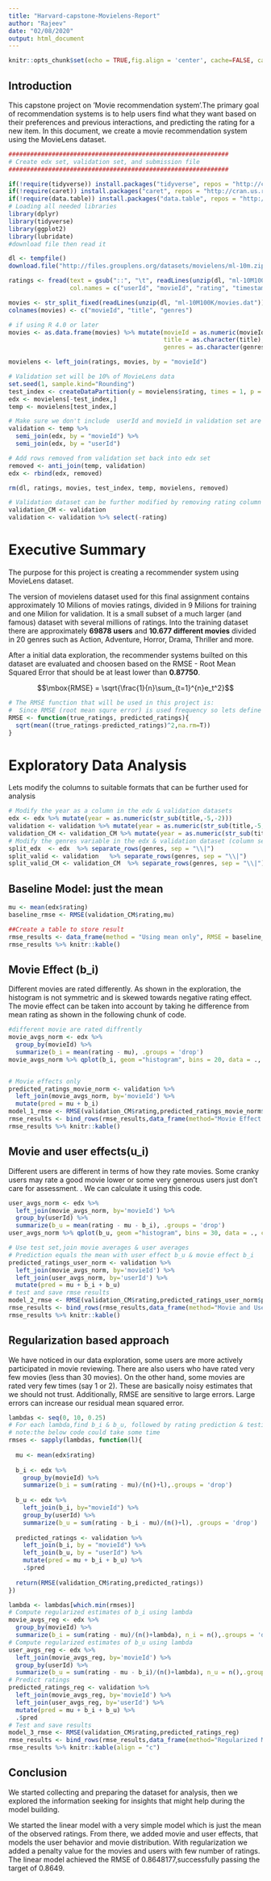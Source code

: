 ```yaml
---
title: "Harvard-capstone-Movielens-Report"
author: "Rajeev"
date: "02/08/2020"
output: html_document
---
```


```r
knitr::opts_chunk$set(echo = TRUE,fig.align = 'center', cache=FALSE, cache.lazy = FALSE)
```
## Introduction
This capstone project on ’Movie recommendation system'.The primary goal of recommendation systems is to help users find what they want based on their preferences and previous interactions, and predicting the rating for a new item. In this document, we create a movie recommendation system using the MovieLens dataset.


```r
#############################################################
# Create edx set, validation set, and submission file
#############################################################

if(!require(tidyverse)) install.packages("tidyverse", repos = "http://cran.us.r-project.org")
if(!require(caret)) install.packages("caret", repos = "http://cran.us.r-project.org")
if(!require(data.table)) install.packages("data.table", repos = "http://cran.us.r-project.org")
# Loading all needed libraries
library(dplyr)
library(tidyverse)
library(ggplot2)
library(lubridate)
#download file then read it

dl <- tempfile()
download.file("http://files.grouplens.org/datasets/movielens/ml-10m.zip", dl)

ratings <- fread(text = gsub("::", "\t", readLines(unzip(dl, "ml-10M100K/ratings.dat"))),
                 col.names = c("userId", "movieId", "rating", "timestamp"))

movies <- str_split_fixed(readLines(unzip(dl, "ml-10M100K/movies.dat")), "\\::", 3)
colnames(movies) <- c("movieId", "title", "genres")

# if using R 4.0 or later
movies <- as.data.frame(movies) %>% mutate(movieId = as.numeric(movieId),
                                           title = as.character(title),
                                           genres = as.character(genres))

movielens <- left_join(ratings, movies, by = "movieId")

# Validation set will be 10% of MovieLens data
set.seed(1, sample.kind="Rounding")
test_index <- createDataPartition(y = movielens$rating, times = 1, p = 0.1, list = FALSE)
edx <- movielens[-test_index,]
temp <- movielens[test_index,]

# Make sure we don't include  userId and movieId in validation set are also in edx set
validation <- temp %>% 
  semi_join(edx, by = "movieId") %>%
  semi_join(edx, by = "userId")

# Add rows removed from validation set back into edx set
removed <- anti_join(temp, validation)
edx <- rbind(edx, removed)

rm(dl, ratings, movies, test_index, temp, movielens, removed)

# Validation dataset can be further modified by removing rating column
validation_CM <- validation  
validation <- validation %>% select(-rating)

```

\newpage

# Executive Summary

The purpose for this project is creating a recommender system using MovieLens dataset. 

The version of movielens dataset used for this final assignment contains approximately 10 Milions of movies ratings, divided in 9 Milions for training and one Milion for validation. It is a small subset of a much larger (and famous) dataset with several millions of ratings. Into the training dataset there are approximately **69878 users** and **10.677 different movies** divided in 20 genres such as Action, Adventure, Horror, Drama, Thriller and more.

After a initial data exploration, the recommender systems builted on this dataset are evaluated and choosen based on the RMSE - Root Mean Squared Error that should be at least lower than **0.87750**.

$$\mbox{RMSE} = \sqrt{\frac{1}{n}\sum_{t=1}^{n}e_t^2}$$


```r
# The RMSE function that will be used in this project is:
#  Since RMSE (root mean squre error) is used frequency so lets define a function
RMSE <- function(true_ratings, predicted_ratings){
  sqrt(mean((true_ratings-predicted_ratings)^2,na.rm=T))
}

```
# Exploratory Data Analysis
 Lets modify the columns to suitable formats that can be further used for analysis



```r
# Modify the year as a column in the edx & validation datasets
edx <- edx %>% mutate(year = as.numeric(str_sub(title,-5,-2)))
validation <- validation %>% mutate(year = as.numeric(str_sub(title,-5,-2)))
validation_CM <- validation_CM %>% mutate(year = as.numeric(str_sub(title,-5,-2)))
# Modify the genres variable in the edx & validation dataset (column separated)
split_edx  <- edx  %>% separate_rows(genres, sep = "\\|")
split_valid <- validation   %>% separate_rows(genres, sep = "\\|")
split_valid_CM <- validation_CM  %>% separate_rows(genres, sep = "\\|")

```
## Baseline Model: just the mean
```r
mu <- mean(edx$rating)  
baseline_rmse <- RMSE(validation_CM$rating,mu)

##Create a table to store result 
rmse_results <- data_frame(method = "Using mean only", RMSE = baseline_rmse)
rmse_results %>% knitr::kable()
```

## Movie Effect (b_i)
Different movies are rated differently. As shown in the exploration, the histogram is not symmetric and is skewed towards negative rating effect. The movie effect can be taken into account by taking he difference from mean rating as shown in the following chunk of code.
```r
#different movie are rated diffrently 
movie_avgs_norm <- edx %>% 
  group_by(movieId) %>% 
  summarize(b_i = mean(rating - mu), .groups = 'drop')
movie_avgs_norm %>% qplot(b_i, geom ="histogram", bins = 20, data = ., color = I("black"))


# Movie effects only 
predicted_ratings_movie_norm <- validation %>% 
  left_join(movie_avgs_norm, by='movieId') %>%
  mutate(pred = mu + b_i) 
model_1_rmse <- RMSE(validation_CM$rating,predicted_ratings_movie_norm$pred)
rmse_results <- bind_rows(rmse_results,data_frame(method="Movie Effect Model",  RMSE = model_1_rmse ))
rmse_results %>% knitr::kable()
```
## Movie and user effects(u_i)
Different users are different in terms of how they rate movies. Some cranky users may rate a good movie lower or some very generous users just don’t care for assessment. . We can calculate it using this code.

```r
user_avgs_norm <- edx %>% 
  left_join(movie_avgs_norm, by='movieId') %>%
  group_by(userId) %>%
  summarize(b_u = mean(rating - mu - b_i), .groups = 'drop')
user_avgs_norm %>% qplot(b_u, geom ="histogram", bins = 30, data = ., color = I("black"))

# Use test set,join movie averages & user averages
# Prediction equals the mean with user effect b_u & movie effect b_i
predicted_ratings_user_norm <- validation %>% 
  left_join(movie_avgs_norm, by='movieId') %>%
  left_join(user_avgs_norm, by='userId') %>%
  mutate(pred = mu + b_i + b_u) 
# test and save rmse results 
model_2_rmse <- RMSE(validation_CM$rating,predicted_ratings_user_norm$pred)
rmse_results <- bind_rows(rmse_results,data_frame(method="Movie and User Effect Model",  RMSE = model_2_rmse ))
rmse_results %>% knitr::kable()
```
## Regularization based approach
We have noticed in our data exploration, some users are more actively participated in movie reviewing. There are also users who have rated very few movies (less than 30 movies). On the other hand, some movies are rated very few times (say 1 or 2). These are basically noisy estimates that we should not trust. Additionally, RMSE are sensitive to large errors. Large errors can increase our residual mean squared error. 

```r
lambdas <- seq(0, 10, 0.25)
# For each lambda,find b_i & b_u, followed by rating prediction & testing
# note:the below code could take some time 
rmses <- sapply(lambdas, function(l){
  
  mu <- mean(edx$rating)
  
  b_i <- edx %>% 
    group_by(movieId) %>%
    summarize(b_i = sum(rating - mu)/(n()+l),.groups = 'drop')
  
  b_u <- edx %>% 
    left_join(b_i, by="movieId") %>%
    group_by(userId) %>%
    summarize(b_u = sum(rating - b_i - mu)/(n()+l), .groups = 'drop')
  
  predicted_ratings <- validation %>% 
    left_join(b_i, by = "movieId") %>%
    left_join(b_u, by = "userId") %>%
    mutate(pred = mu + b_i + b_u) %>%
    .$pred
  
  return(RMSE(validation_CM$rating,predicted_ratings))
})

lambda <- lambdas[which.min(rmses)]
# Compute regularized estimates of b_i using lambda
movie_avgs_reg <- edx %>% 
  group_by(movieId) %>% 
  summarize(b_i = sum(rating - mu)/(n()+lambda), n_i = n(),.groups = 'drop')
# Compute regularized estimates of b_u using lambda
user_avgs_reg <- edx %>% 
  left_join(movie_avgs_reg, by='movieId') %>%
  group_by(userId) %>%
  summarize(b_u = sum(rating - mu - b_i)/(n()+lambda), n_u = n(),.groups = 'drop')
# Predict ratings
predicted_ratings_reg <- validation %>% 
  left_join(movie_avgs_reg, by='movieId') %>%
  left_join(user_avgs_reg, by='userId') %>%
  mutate(pred = mu + b_i + b_u) %>% 
  .$pred
# Test and save results
model_3_rmse <- RMSE(validation_CM$rating,predicted_ratings_reg)
rmse_results <- bind_rows(rmse_results,data_frame(method="Regularized Movie and User Effect Model",  RMSE = model_3_rmse ))
rmse_results %>% knitr::kable(align = "c")

```

## Conclusion

We started collecting and preparing the dataset for analysis, then we explored the information seeking for insights that might help during the model building.


We started the linear model with a very simple model which is just the mean of the observed ratings. From there, we added movie and user effects, that models the user behavior and movie distribution. With regularization we added a penalty value for the movies and users with few number of ratings. The linear model achieved the RMSE of 0.8648177,successfully passing the target of 0.8649.

